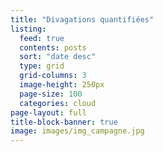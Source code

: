 ```yaml
---
title: "Divagations quantifiées"
listing:
  feed: true
  contents: posts
  sort: "date desc"
  type: grid
  grid-columns: 3
  image-height: 250px
  page-size: 100
  categories: cloud
page-layout: full
title-block-banner: true
image: images/img_campagne.jpg
---
```

